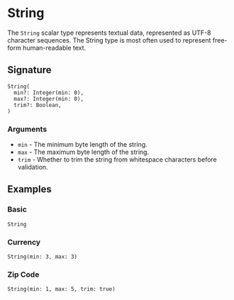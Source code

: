 # String

The `String` scalar type represents textual data, represented as UTF-8 character sequences. The String type is most often used to represent free-form human-readable text.

## Signature

```states
String(
  min?: Integer(min: 0),
  max?: Integer(min: 0),
  trim?: Boolean,
)
```

### Arguments

- `min` - The minimum byte length of the string.
- `max` - The maximum byte length of the string.
- `trim` - Whether to trim the string from whitespace characters before validation.

## Examples

### Basic

`String`

### Currency

`String(min: 3, max: 3)`

### Zip Code

`String(min: 1, max: 5, trim: true)`
